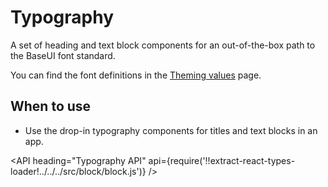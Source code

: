 <!--
Copyright (c) 2018 Uber Technologies, Inc.

This source code is licensed under the MIT license found in the
LICENSE file in the root directory of this source tree.
-->




# Typography

A set of heading and text block components for an out-of-the-box path to the BaseUI font standard.

You can find the font definitions in the [Theming values](/theming/theming-values/) page.

## When to use

- Use the drop-in typography components for titles and text blocks in an app.

<Example title="Typography Headings" path="examples/typography/heading.js">
  <Heading />
</Example>

<Example title="Typography Text Blocks" path="examples/typography/text.js">
  <Text />
</Example>

<Example title="Typography Display Block" path="examples/typography/display.js">
  <Display />
</Example>

<API
  heading="Typography API"
  api={require('!!extract-react-types-loader!../../../src/block/block.js')}
/>
